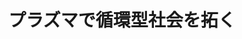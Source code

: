 ﻿---
title: "プラズマで循環型社会を拓く"
category: "その他"
vol: 68
interviewee: "渡辺 隆行"
url: "http://www.chem-eng.kyushu-u.ac.jp/lab5/index.html"
tags: ["材料","プラズマ","製造","循環","分解"]
pdf: "68-4-watanabe.pdf"
career: ""
preface: "循環型社会への移行が急がれる現在、廃棄物処理やリサイクル、材料製造プロセスの革新が求められている。廃棄物処理は、ただ廃棄物を分解すればよいというわけではなく、有害な副生成物を抑制しながら効率的に行わなければならない。リサイクルや材料製造の効率化も徹底していく必要がある。これらを実現する新しい方法として、渡辺先生はプラズマのさまざまな性質を活かしたものを考案している。先生の研究成果は近年大きな注目を集めており、本稿ではそのいくつかを紹介する。"
---
